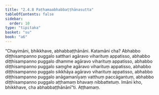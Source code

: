 ```yaml
---
title: "2.4.8 Paṭhamaabhabbaṭṭhānasutta"
tableOfContents: false
sidebar:
  order: 10
type: "tipitaka"
basket: "su"
book: "a6"
---
```



<DynamicBreadcrumb />

<Division number="92" book="a6" bookNo="16" page="382">

<Paragraph number="703" book="a6">
“Chayimāni, bhikkhave, abhabbaṭṭhānāni. Katamāni cha? Abhabbo diṭṭhisampanno puggalo satthari agāravo viharituṃ appatisso, abhabbo diṭṭhisampanno puggalo dhamme agāravo viharituṃ appatisso, abhabbo diṭṭhisampanno puggalo saṃghe agāravo viharituṃ appatisso, abhabbo diṭṭhisampanno puggalo sikkhāya agāravo viharituṃ appatisso, abhabbo diṭṭhisampanno puggalo anāgamanīyaṃ vatthuṃ paccāgantuṃ, abhabbo diṭṭhisampanno puggalo aṭṭhamaṃ bhavaṃ nibbattetuṃ. Imāni kho, bhikkhave, cha abhabbaṭṭhānānī”ti.

</Paragraph>
</Division>

<Paragraph number="704" type="center" book="a6">
Aṭṭhamaṃ.
</Paragraph>